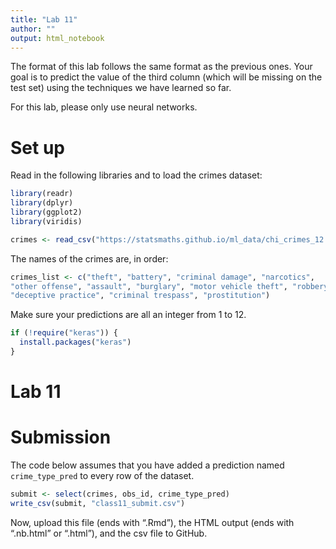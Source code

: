 ```yaml
---
title: "Lab 11"
author: ""
output: html_notebook
---
```


The format of this lab follows the same format as the previous
ones. Your goal is to predict the value of the third column
(which will be missing on the test set) using the techniques
we have learned so far.

For this lab, please only use neural networks.

# Set up

Read in the following libraries and to load the crimes dataset:

```r
library(readr)
library(dplyr)
library(ggplot2)
library(viridis)

crimes <- read_csv("https://statsmaths.github.io/ml_data/chi_crimes_12.csv")
```

The names of the crimes are, in order:

```r
crimes_list <- c("theft", "battery", "criminal damage", "narcotics",
"other offense", "assault", "burglary", "motor vehicle theft", "robbery",
"deceptive practice", "criminal trespass", "prostitution")
```

Make sure your predictions are all an integer from 1 to 12.

```r
if (!require("keras")) {
  install.packages("keras")
}
```

# Lab 11






# Submission

The code below assumes that you have added a prediction named
`crime_type_pred` to every row of the dataset.

```r
submit <- select(crimes, obs_id, crime_type_pred)
write_csv(submit, "class11_submit.csv")
```

Now, upload this file (ends with ".Rmd"), the HTML output
(ends with ".nb.html" or ".html"), and the csv file to
GitHub.
